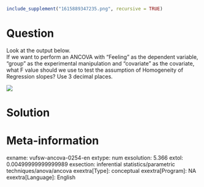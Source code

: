 ```r
include_supplement("1615889347235.png", recursive = TRUE)
```

Question
========
Look at the output below.  
If we want to perform an ANCOVA with "Feeling" as the dependent
variable, "group" as the experimental manipulation and "covariate" as
the covariate, what F value should we use to test the assumption of
Homogeneity of Regression slopes? Use 3 decimal places.  
  
![](1615889347235.png)


Solution
========


Meta-information
================
exname: vufsw-ancova-0254-en
extype: num
exsolution: 5.366
extol: 0.00499999999999989
exsection: inferential statistics/parametric techniques/anova/ancova
exextra[Type]: conceptual
exextra[Program]: NA
exextra[Language]: English

